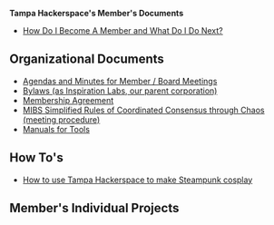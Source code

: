 '''Tampa Hackerspace's Member's Documents'''

* [[How Do I Become A Member and What Do I Do Next? | How Do I Become A Member and What Do I Do Next?]]

== Organizational Documents ==

* [https://drive.google.com/folderview?id=0BynqFD678bx2cnZJNWhGNlZkalk&usp=drive_web&tid=0BynqFD678bx2S19MTFEyUHhiU0U Agendas and Minutes for Member / Board Meetings]
* [https://docs.google.com/document/d/1y_1sZYK6ttRyz0xq1DDTHsdxYKFISW9Jm0JQ-Qf17Uo/edit?pref=2&pli=1 Bylaws (as Inspiration Labs, our parent corporation)]
* [https://docs.google.com/document/d/1GQjsuQh8Gvotvnm8BnqSxtD7vJzHZyMChUzyPzqxuJM/edit?pref=2&pli=1 Membership Agreement]
* [http://wiki.hacdc.org/index.php/MIBS_Simplified_Rules_of_Coordinated_Consensus_through_Chaos MIBS Simplified Rules of Coordinated Consensus through Chaos (meeting procedure)]
* [https://drive.google.com/open?id=0B1BiUKpVQf5nR3FycGdnUVJhZGs Manuals for Tools]

== How To's ==
* [[How To Steampunk | How to use Tampa Hackerspace to make Steampunk cosplay]]


== Member's Individual Projects ==

